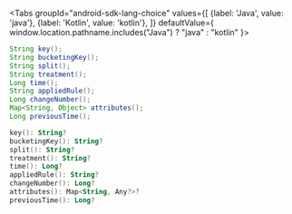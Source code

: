 
<Tabs
  groupId="android-sdk-lang-choice"
  values={[
    {label: 'Java', value: 'java'},
    {label: 'Kotlin', value: 'kotlin'},
  ]} defaultValue={ window.location.pathname.includes("Java") ? "java" : "kotlin" }>
  <TabItem value="java">

```java
String key();
String bucketingKey();
String split();
String treatment();
Long time();
String appliedRule();
Long changeNumber();
Map<String, Object> attributes();
Long previousTime();
```

  </TabItem>
  <TabItem value="kotlin">

```kotlin
key(): String?
bucketingKey(): String?
split(): String?
treatment(): String?
time(): Long?
appliedRule(): String?
changeNumber(): Long?
attributes(): Map<String, Any?>?
previousTime(): Long?
```

  </TabItem>
</Tabs>
